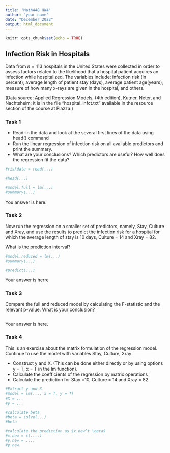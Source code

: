 ```yaml
---
title: "Math448 HW4"
author: "your name"
date: "December 2022"
output: html_document
---
```


```r
knitr::opts_chunk$set(echo = TRUE)
```

## Infection Risk in Hospitals 


Data from $n = 113$ hospitals in the United States were collected in order to assess factors related to the likelihood that a hospital patient acquires an infection while hospitalized. The variables include: infection risk (in percent), average length of patient stay (days),  average patient age(years), measure of how many x-rays are given in the hospital, and others.

(Data source: Applied Regression Models, (4th edition), Kutner, Neter, and Nachtsheim; it is in the file "hospital_infct.txt" available in the resource section of the course at Piazza.)

### Task 1
* Read-in the data and look at the several first lines of the data using head() command
* Run the linear regression of infection risk on all available predictors and print the summary.
* What are your conclusions? Which predictors are useful? How well does the regression fit the data?
 
```r
#riskdata = read(...)

#head(...)

#model.full = lm(...)
#summary(...)
```
You answer is here. 

### Task 2

Now run the regression on a smaller set of predictors, namely, Stay, Culture and Xray, and use the results to predict the infection risk for a hospital for which the average length of stay is 10 days, Culture = 14 and Xray = 82.

What is the prediction interval?

```r
#model.reduced = lm(...)
#summary(...)

#predict(...)
```
Your answer is herre

### Task 3
Compare the full and reduced model by calculating the F-statistic and the relevant p-value. 
What is your conclusion?

```r


```
Your answer is here.

### Task 4

This is an exercise about the matrix formulation of the regression model. 
Continue to use the model with variables Stay, Culture, Xray

* Construct y and X. (This can be done either directly or by using options 
y = T, x = T in the lm function).
* Calculate the coefficients of the regression by matrix operations 
* Calculate the prediction for Stay =10,  Culture = 14 and Xray = 82.

```r
#Extract y and X
#model = lm(..., x = T, y = T)
#X = ...
#y = ...

#calculate beta 
#beta = solve(...)
#beta

#calculate the prediction as $x.new^t \beta$ 
#x.new = c(....)
#y.new = ....
#y.new
```
 

